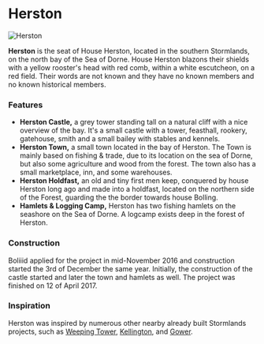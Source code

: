 

# Herston

<Image
  src="https://cdn.sanity.io/images/1as7cn02/production/2a97bdf3ebdb7b94dc275902da9c81acaf4b9ab6-1858x1057.png?w=976&h=350&fit=crop&crop=center&auto=format"
  alt="Herston"
  width={976}
  height={350}
/>

<ProjectDetails
  floatRight
  region="Stormlands"
  house="House Herston"
  type="Tower"
  status="Completed"
  warp="/warp herston"
  projectLead="Boliiid"
  dateStarted="December 2, 2016"
  dateCompleted="December 2, 2016"
/>

**Herston** is the seat of House Herston, located in the southern Stormlands, on the north bay of the Sea of Dorne. House Herston blazons their shields with a yellow rooster's head with red comb, within a white escutcheon, on a red field. Their words are not known and they have no known members and no known historical members.

### Features

- **Herston Castle,** a grey tower standing tall on a natural cliff with a nice overview of the bay. It's a small castle with a tower, feasthall, rookery, gatehouse, smith and a small bailey with stables and kennels.
- **Herston Town,** a small town located in the bay of Herston. The Town is mainly based on fishing & trade, due to its location on the sea of Dorne, but also some agriculture and wood from the forest. The town also has a small marketplace, inn, and some warehouses.
- **Herston Holdfast,** an old and tiny first men keep, conquered by house Herston long ago and made into a holdfast, located on the northern side of the Forest, guarding the the border towards house Bolling.
- **Hamlets & Logging Camp,** Herston has two fishing hamlets on the seashore on the Sea of Dorne. A logcamp exists deep in the forest of Herston.

### Construction

Boliiid applied for the project in mid-November 2016 and construction started the 3rd of December the same year. Initially, the construction of the castle started and later the town and hamlets as well. The project was finished on 12 of April 2017.

### Inspiration

Herston was inspired by numerous other nearby already built Stormlands projects, such as [Weeping Tower](https://westeroscraft.com/wiki/stormlands/weeping-town), [Kellington](https://westeroscraft.com/wiki/stormlands/kellington), and [Gower](https://westeroscraft.com/wiki/stormlands/gower).
